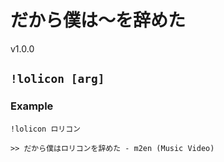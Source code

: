 
# だから僕は〜を辞めた

<VersionBadge>v1.0.0</VersionBadge>

## `!lolicon [arg]`

### Example

`!lolicon ロリコン`

```
>> だから僕はロリコンを辞めた - m2en (Music Video)
```
